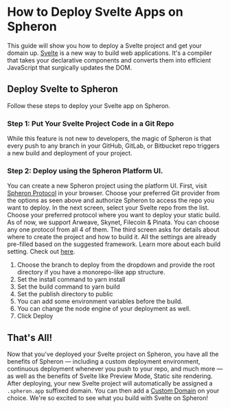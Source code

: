 
# How to Deploy Svelte Apps on Spheron

This guide will show you how to deploy a Svelte project and get your domain up.
[Svelte](https://svelte.dev/) is a new way to build web applications. It's a compiler that takes your declarative components and converts them into efficient JavaScript that surgically updates the DOM.

## Deploy Svelte to Spheron

Follow these steps to deploy your Svelte app on Spheron.

### Step 1: Put Your Svelte Project Code in a Git Repo

While this feature is not new to developers, the magic of Spheron is that every push to any branch in your GitHub, GitLab, or Bitbucket repo triggers a new build and deployment of your project.

### Step 2: Deploy using the Spheron Platform UI.

You can create a new Spheron project using the platform UI. First, visit [Spheron Protocol](https://app.spheron.network/) in your browser.
Choose your preferred Git provider from the options as seen above and authorize Spheron to access the repo you want to deploy.
In the next screen, select your Svelte repo from the list.
Choose your preferred protocol where you want to deploy your static build. As of now, we support Arweave, Skynet, Filecoin & Pinata. You can choose any one protocol from all 4 of them.
The third screen asks for details about where to create the project and how to build it. All the settings are already pre-filled based on the suggested framework. Learn more about each build setting. Check out [here](https://docs.spheron.network/deployments/get-started#configuring-the-deployment).

1. Choose the branch to deploy from the dropdown and provide the root directory if you have a monorepo-like app structure.
2. Set the install command to yarn install
3. Set the build command to yarn build
4. Set the publish directory to public
5. You can add some environment variables before the build.
6. You can change the node engine of your deployment as well.
7. Click Deploy

## That's All!

Now that you've deployed your Svelte project on Spheron, you have all the benefits of Spheron — including a custom deployment environment, continuous deployment whenever you push to your repo, and much more — as well as the benefits of Svelte like Preview Mode, Static site rendering.
After deploying, your new Svelte project will automatically be assigned a `.spheron.app` suffixed domain. You can then add a [Custom Domain](https://docs.spheron.network/domain-and-https/centralized-domain/attach-domain) on your choice.
We're so excited to see what you build with Svelte on Spheron!

<Navigation name="Deploy Svelte App" />
